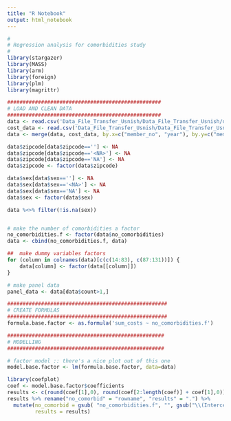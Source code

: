 ---
title: "R Notebook"
output: html_notebook
---

```{r}
#
# Regression analysis for comorbidities study
#
library(stargazer)
library(MASS)
library(arm)
library(foreign)
library(plm)
library(magrittr)
```

```{r}

##################################################
# LOAD AND CLEAN DATA
##################################################
data <- read.csv('Data_File_Transfer_Usnish/Data_File_Transfer_Usnish/data/regression_data.csv')
cost_data <- read.csv('Data_File_Transfer_Usnish/Data_File_Transfer_Usnish/data/cost_estimation.csv')
data <- merge(data, cost_data, by.x=c("member_no", "year"), by.y=c("membno", "year"))

data$zipcode[data$zipcode==''] <- NA
data$zipcode[data$zipcode=='<NA>'] <- NA
data$zipcode[data$zipcode=='NA'] <- NA
data$zipcode <- factor(data$zipcode)

data$sex[data$sex==''] <- NA
data$sex[data$sex=='<NA>'] <- NA
data$sex[data$sex=='NA'] <- NA
data$sex <- factor(data$sex)

data %<>% filter(!is.na(sex)) 


# make the number of comorbidities a factor
no_comorbidities.f <- factor(data$no_comorbidities)
data <- cbind(no_comorbidities.f, data)

##  make dummy variables factors
for (column in colnames(data)[c(c(14:83), c(87:131))]) {
    data[column] <- factor(data[[column]])
}

# make panel data
panel_data <- data[data$count>1,]
```

```{r}
####################################################
# CREATE FORMULAS
####################################################
formula.base.factor <- as.formula('sum_costs ~ no_comorbidities.f')

###################################################
# MODELLING
###################################################

# factor model :: there's a nice plot out of this one
model.base.factor <- lm(formula.base.factor, data=data)
```

```{r, results='asis'}
library(coefplot)
coef <- model.base.factor$coefficients
results <- c(round(coef[1],0), round(coef[2:length(coef)] + coef[1],0)) %>% as.data.frame() %>% rownames_to_column()
results %>% rename("no_comorbid" = "rowname", "results" = ".") %>% 
  mutate(no_comorbid = gsub( "no_comorbidities.f", "", gsub("\\(Intercept\\)", "0", no_comorbid)),
         results = results)
```


